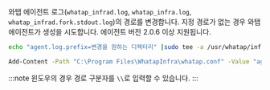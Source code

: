 와탭 에이전트 로그(`whatap_infrad.log`, `whatap_infra.log`, `whatap_infrad.fork.stdout.log`)의 경로를 변경합니다. 지정 경로가 없는 경우 와탭 에이전트가 생성을 시도합니다. 에이전트 버전 2.0.6 이상 지원됩니다.

<Tabs>
<TabItem value="lxs" label="Linux Shell">

```bash title=SH
echo "agent.log.prefix=변경을 원하는 디렉터리" |sudo tee -a /usr/whatap/infra/conf/whatap.conf
```

</TabItem>
<TabItem value="wps" label="Windows Powershell">

```bash title=SH
Add-Content -Path "C:\Program Files\WhatapInfra\whatap.conf" -Value "agent.log.prefix=변경을 원하는 디렉터리"
```

</TabItem>
</Tabs>

:::note
윈도우의 경우 경로 구분자를 `\\`로 입력할 수 있습니다.
:::
